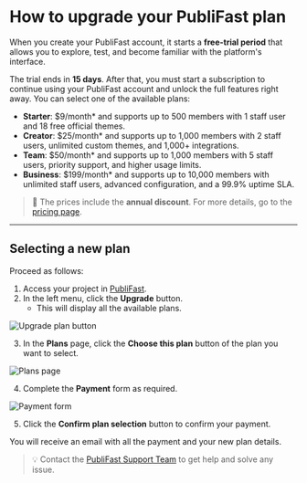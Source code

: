 # How to upgrade your PubliFast plan

When you create your PubliFast account, it starts a **free-trial period** that allows you to explore, test, and become familiar with the platform's interface.

The trial ends in **15 days**. After that, you must start a subscription to continue using your PubliFast account and unlock the full features right away. You can select one of the available plans:

- **Starter**: $9/month\* and supports up to 500 members with 1 staff user and 18 free official themes.
- **Creator**: $25/month\* and supports up to 1,000 members with 2 staff users, unlimited custom themes, and 1,000+ integrations.
- **Team**: $50/month\* and supports up to 1,000 members with 5 staff users, priority support, and higher usage limits.
- **Business**: $199/month\* and supports up to 10,000 members with unlimited staff users, advanced configuration, and a 99.9% uptime SLA.

> 📝 The prices include the **annual discount**. For more details, go to the [pricing page](https://ghost.org/pricing/?ref=billing.ghost.org).

---

## Selecting a new plan

Proceed as follows:

1. Access your project in [PubliFast](https://account.ghost.org/signin).
2. In the left menu, click the **Upgrade** button.
   - This will display all the available plans.

![Upgrade plan button](public/images/prints-ui/upgrade-plan/updgrade-button.png)

3. In the **Plans** page, click the **Choose this plan** button of the plan you want to select.

![Plans page](public/images/prints-ui/upgrade-plan/upgrade-plans.png)

4. Complete the **Payment** form as required.

![Payment form](public/images/prints-ui/upgrade-plan/plans-payment.png)

5. Click the **Confirm plan selection** button to confirm your payment.

You will receive an email with all the payment and your new plan details.

> 💡 Contact the [PubliFast Support Team](https://www.linkedin.com/in/mbellorin2/) to get help and solve any issue.
